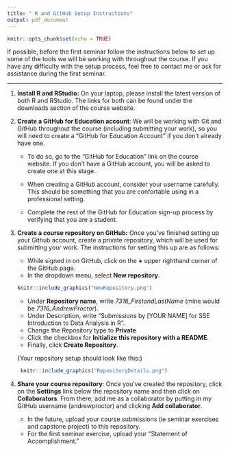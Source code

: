 ```yaml
---
title: " R and GitHub Setup Instructions"
output: pdf_document
---
```


```r
knitr::opts_chunk$set(echo = TRUE)
```

If possible, before the first seminar follow the instructions below to set up 
some of the tools we will be working with throughout the course.  If you have any 
difficulty with the setup process, feel free to contact me or ask for assistance 
during the first seminar.

---

1.  **Install R and RStudio:** On your laptop, please install the latest version 
of both R and RStudio.  The links for both can be found 
under the downloads section of the course website. 

2.  **Create a GitHub for Education account**: We will be working with Git and 
GitHub throughout the course (including submitting your work), so you will need 
to create a "GitHub for Education Account" if you don't already have one. 

    + To do so, go to the "GitHub for Education" link on the course website. If you 
    don't have a GitHub account, you will be asked to create one at this 
    stage.
    
    + When creating a GitHub account, consider your username 
    carefully. This should be something that you are confortable using in a 
    professional setting.
    
    + Complete the rest of the GitHub for Education sign-up process by verifying 
    that you are a student.

3. **Create a course repository on GitHub:** Once you've finished setting up your 
Github account, create a private repository, which will be used for submitting 
your work. The instructions for setting this up are as follows:

    + While signed in on GitHub, click on the **+** upper righthand corner of the 
    GitHub page.
    + In the dropdown menu, select **New repository**.
    
    ```r
    knitr::include_graphics("NewRepository.png")
    ```
    
    + Under **Repository name**, write *7316_FirstandLastName* 
    (mine would be *7316_AndrewProctor*).
    + Under Description, write "Submissions by [YOUR NAME] for SSE Introduction 
    to Data Analysis in R".
    + Change the Repository type to **Private**
    + Click the checkbox for **Initialize this repository with a README**.
    + Finally, click **Create Repository**.
   
   \newpage
  \hspace{1.5cm} {\footnotesize Your repository setup should look like this:}
   \vspace{-0.5em}
```r
    knitr::include_graphics("RepositoryDetails.png")
```

4.  **Share your course repository**: Once you've created the repository, 
click on the **Settings** link below the repository name and then click on 
**Collaborators**.  From there, add me as a collaborator by putting in my 
GitHub username (andrewproctor) and clicking **Add collaborator**.

    + In the future, upload your course submissions (ie seminar exercises and 
    capstone project) to this repository.
    + For the first seminar exercise, upload your "Statement of Accomplishment."